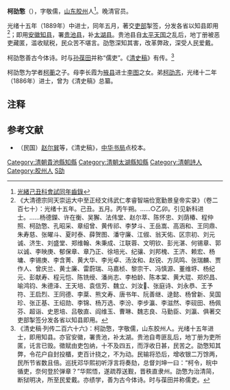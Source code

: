'''柯劭憼'''（{{bd|？||？|catIdx=}}），字敬儒，[[山东|山东]][[胶州|胶州]]人<ref>[http://books.google.com/books?id=s38sAAAAYAAJ&pg=RA1-PA143#v=onepage&q&f=false 光緒己丑科會試同年齒錄]</ref>。晚清官员。

光绪十五年（1889年）中进士，同年五月，著交[[吏部|吏部]]掣签，分发各省以知县即用<ref>《大清德宗同天崇运大中至正经文纬武仁孝睿智端俭宽勤景皇帝实录》（卷二百七十）：光绪十五年。己丑。五月。丙午朔。……○乙卯。引见新科进士。……杨德鑅、许在衡、吴獬、法伟堂、赵尔萃、陈怀忠、刘荫椿、程仲照、柯劭憼、孔昭采、章绍曾、黄传祁、李梦斗、王岳嵩、高涵和、王同鼎、朱寿慈、张曜斗、夏时泰、薛贺图、潘守廉、江俶、翁天佑、区宗初、刘元诚、济生、刘盛堂、郑维翰、朱秉成、江联蓉、文明钦、彭光湛、何锡章、郭以诚、李映庚、郁保章、章乃正、徐培光、纪骧、刘邦槐、王济、赖宏、杨墉、李锡庚、李含菁、黄大华、李光卓、汤汝和、赵锐、方凤鸣、张瑞麟、贾作人、曾庆兰、黄士廉、雷蔚瑞、马嘉桢、黎宗干、冯慎源、董维垿、杨纪元、彭献寿、程元恺、陈铣绶、潘尚志、李柏龄、陈本棠、黄大琨、郑炽昌、喻鸿钧、朱德泽、王天培、袁信芳、魏立、刘汝、张庭诗、刘永恭、王予符、王启烈、王同德、李棻、熊文寿、唐书年、阮善继、逯懿、杨曾新、吴国珍、张正基、王绍勋、李锦、杨万选、李汾、李步瀛、李滋然、李砚田、杨佩芬、超诣、史恩培、吕敬直、阎维玉、曹琳、魏志良、马勤臣、刘瀛、俱著交吏部掣签分发各省以知县即用。</ref>；即用[[安徽|安徽]][[知县|知县]]，署[[贵池县|贵池县]]，补[[太湖县|太湖县]]。贵池县自[[太平天国|太平天国]]之乱后，地丁册被恶吏藏匿，滥收赋税，民众苦不堪言。劭憼深知其害，改革弊政，深受人民爱戴。

柯劭憼善古今体诗。时与[[孙葆田|孙葆田]]并称“儒吏”。《[[清史稿|清史稿]]》有传。<ref>《清史稿·列传二百六十六》：柯劭憼，字敬儒，山东胶州人。光绪十五年进士，即用知县。亦官安徽，署贵池，补太湖。贵池自粤匪乱后，地丁册为吏所匿，讬言已毁。徵赋由吏包纳，十不及四五，而浮收日甚，民苦之。劭憼知其弊，令花户自封投櫃，吏百计挠之，不为动。民输将恐后，增收银二万馀两，民所节省数且倍。巡抚邓华熙初听浮言将奏劾，总督刘坤一曰：“柯令，皖中循吏，奈何登於弹章？”华熙悟，遂疏荐送觐，晋秩直隶州。劭憼为治清简，断狱明决，所至民爱戴。亦绩学，善为古今体诗。时与葆田并称儒吏。</ref>

柯劭憼为学者[[柯蘅|柯蘅]]之子。母李长霞为[[掖县|掖县]]进士[[李图|李图]]之女。弟[[柯劭忞|柯劭忞]]，光绪十二年（1886年）进士，曾为《清史稿》总纂。

==注释==
{{reflist|2}}

==参考文献==
*（民国）[[赵尔巽|赵尔巽]]等，《清史稿》，[[中华书局|中华书局]]点校本。


{{光绪十五年己丑科殿试金榜}}
{{DEFAULTSORT:Ke柯}}
[[Category:清朝貴池縣知縣|Category:清朝貴池縣知縣]]
[[Category:清朝太湖縣知縣|Category:清朝太湖縣知縣]]
[[Category:清朝詩人|Category:清朝詩人]]
[[Category:胶州人|Category:胶州人]]
[[Category:柯姓|S劭]]